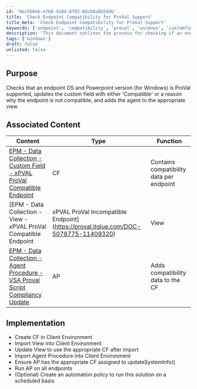 ```yaml
---
id: '9ec556eb-e7b8-410d-8f03-0dcb0a8b549b'
title: 'Check Endpoint Compatibility for ProVal Support'
title_meta: 'Check Endpoint Compatibility for ProVal Support'
keywords: ['endpoint', 'compatibility', 'proval', 'windows', 'customfield', 'agent', 'view']
description: 'This document outlines the process for checking if an endpoint operating system and PowerPoint version are supported by ProVal. It updates a custom field with compatibility status and organizes agents into appropriate views based on their compatibility.'
tags: ['windows']
draft: false
unlisted: false
---
```

## Purpose

Checks that an endpoint OS and Powerpoint version (for Windows) is ProVal supported, updates the custom field with either 'Compatible' or a reason why the endpoint is not compatible, and adds the agent to the appropriate view.

## Associated Content

| Content                                                                                                                                                                             | Type | Function                                         |
|-------------------------------------------------------------------------------------------------------------------------------------------------------------------------------------|------|--------------------------------------------------|
| [EPM - Data Collection - Custom Field - xPVAL ProVal Compatible Endpoint](https://proval.itglue.com/DOC-5078775-11409312)                                                         | CF   | Contains compatibility data per endpoint         |
| [EPM - Data Collection - View - xPVAL ProVal Compatible Endpoint | xPVAL ProVal Incompatible Endpoint](https://proval.itglue.com/DOC-5078775-11409320)                               | View | Views to display compatible / incompatible agents in the VSA |
| [EPM - Data Collection - Agent Procedure - VSA Proval Script Compliancy Update](https://proval.itglue.com/DOC-5078775-11409316)                                                 | AP   | Adds compatibility data to the CF                |

## Implementation

- Create CF in Client Environment
- Import View into Client Environment
- Update View to use the appropriate CF after import
- Import Agent Procedure into Client Environment
- Ensure AP has the appropriate CF assigned to updateSystemInfo()
- Run AP on all endpoints
- (Optional) Create an automation policy to run this solution on a scheduled basis











